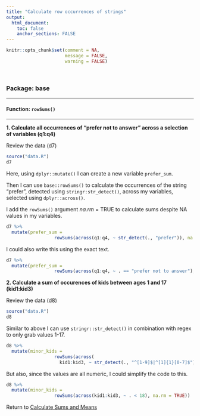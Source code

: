 ```yaml
---
title: "Calculate row occurrences of strings"
output: 
  html_document:
    toc: false
    anchor_sections: FALSE
---
```


```r
knitr::opts_chunk$set(comment = NA,
                      message = FALSE,
                      warning = FALSE)
```

<br>

### Package: base

---

#### Function: `rowSums()`

---

**1\. Calculate all occurrences of "prefer not to answer" across a selection of variables (q1:q4)**

Review the data (d7)

```r

source("data.R")
d7

```

Here, using `dplyr::mutate()` I can create a new variable `prefer_sum`.

Then I can use `base::rowSums()` to calculate the occurrences of the string "prefer", detected using `stringr:str_detect()`, across my variables, selected using `dplyr::across()`.

I add the `rowSums()` argument *na.rm* = TRUE to calculate sums despite NA values in my variables.

```r

d7 %>%
  mutate(prefer_sum =
                  rowSums(across(q1:q4, ~ str_detect(., "prefer")), na.rm = TRUE))

```

I could also write this using the exact text.

```r

d7 %>%
  mutate(prefer_sum =
                  rowSums(across(q1:q4, ~ . == "prefer not to answer"), na.rm = TRUE))

```

**2\. Calculate a sum of occurences of kids between ages 1 and 17 (kid1:kid3)**

Review the data (d8)

```r

source("data.R")
d8

```

Similar to above I can use `stringr::str_detect()` in combination with regex to only grab values 1-17.

```r

d8 %>%
  mutate(minor_kids =
                  rowSums(across(
                    kid1:kid3, ~ str_detect(., "^[1-9]$|^[1]{1}[0-7]$")), na.rm = TRUE))

```

But also, since the values are all numeric, I could simplify the code to this.

```r


d8 %>%
  mutate(minor_kids =
                  rowSums(across(kid1:kid3, ~ . < 18), na.rm = TRUE))

```


Return to [Calculate Sums and Means](https://github.com/Cghlewis/data-wrangling-functions/wiki/Calculate-Sums-and-Means)